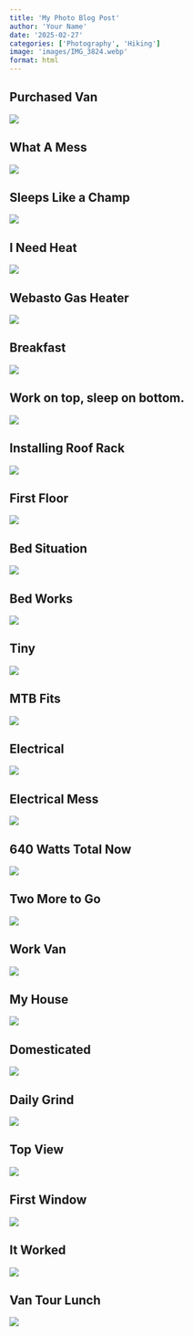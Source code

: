 ```yaml
---
title: 'My Photo Blog Post'
author: 'Your Name'
date: '2025-02-27'
categories: ['Photography', 'Hiking']
image: 'images/IMG_3824.webp'
format: html
---
```


## Purchased Van

![](images/IMG_3824.webp)

## What A Mess

![](images/IMG_4029.webp)

## Sleeps Like a Champ

![](images/IMG_4038.webp)

## I Need Heat

![](images/IMG_4233.webp)

## Webasto Gas Heater

![](images/IMG_4245.webp)

## Breakfast

![](images/IMG_4264.webp)

## Work on top, sleep on bottom.

![](images/IMG_4286.webp)

## Installing Roof Rack

![](images/IMG_4361.webp)

## First Floor

![](images/IMG_4402.webp)

## Bed Situation

![](images/IMG_4403.webp)

## Bed Works

![](images/IMG_4413.webp)

## Tiny

![](images/IMG_4486.webp)

## MTB Fits

![](images/IMG_4493.webp)

## Electrical

![](images/IMG_4510.webp)

## Electrical Mess

![](images/IMG_4525.webp)

## 640 Watts Total Now

![](images/IMG_4761.webp)

## Two More to Go

![](images/IMG_4762.webp)

## Work Van

![](images/IMG_4764.webp)

## My House

![](images/IMG_4769.webp)

## Domesticated

![](images/IMG_4770.webp)

## Daily Grind

![](images/IMG_5065.webp)

## Top View

![](images/IMG_5512.webp)

## First Window

![](images/IMG_5701.webp)

## It Worked

![](images/IMG_5703.webp)

## Van Tour Lunch

![](images/Van%20Tour%20Lunch.webp)
